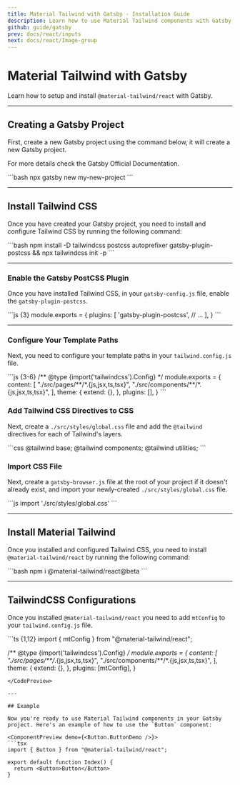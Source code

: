 ```yaml
---
title: Material Tailwind with Gatsby - Installation Guide
description: Learn how to use Material Tailwind components with Gatsby and Tailwind CSS to easily create elegant and flexible pages.
github: guide/gatsby
prev: docs/react/inputs
next: docs/react/Image-group
---
```


# Material Tailwind with Gatsby

Learn how to setup and install `@material-tailwind/react` with Gatsby.

---

## Creating a Gatsby Project

First, create a new Gatsby project using the command below, it will create a new Gatsby project.

For more details check the <Link href="https://www.gatsbyjs.com/docs/reference/gatsby-cli/#how-to-use-gatsby-cli?ref=material-tailwind" target="_blank">Gatsby Official Documentation</Link>.

<CodePreview>
```bash
npx gatsby new my-new-project
```
</CodePreview>

---

## Install Tailwind CSS

Once you have created your Gatsby project, you need to install and configure Tailwind CSS by running the following command:

<CodePreview>
```bash
npm install -D tailwindcss postcss autoprefixer gatsby-plugin-postcss && npx tailwindcss init -p
```
</CodePreview>

---

### Enable the Gatsby PostCSS Plugin

Once you have installed Tailwind CSS, in your `gatsby-config.js` file, enable the `gatsby-plugin-postcss`.

<CodePreview>
```js {3}
module.exports = {
  plugins: [
    'gatsby-plugin-postcss',
    // ...
  ],
}
```
</CodePreview>

---

### Configure Your Template Paths

Next, you need to configure your template paths in your `tailwind.config.js` file.

<CodePreview>
```js {3-6}
/** @type {import('tailwindcss').Config} */
module.exports = {
  content: [
    "./src/pages/**/*.{js,jsx,ts,tsx}",
    "./src/components/**/*.{js,jsx,ts,tsx}",
  ],
  theme: {
    extend: {},
  },
  plugins: [],
}
```
</CodePreview>

### Add Tailwind CSS Directives to CSS

Next, create a `./src/styles/global.css` file and add the `@tailwind` directives for each of Tailwind's layers.

<CodePreview>
```css
@tailwind base;
@tailwind components;
@tailwind utilities;
```
</CodePreview>

### Import CSS File

Next, create a `gatsby-browser.js` file at the root of your project if it doesn't already exist, and import your newly-created `./src/styles/global.css` file.

<CodePreview>
```js
import './src/styles/global.css'
```
</CodePreview>

---

## Install Material Tailwind

Once you installed and configured Tailwind CSS, you need to install `@material-tailwind/react` by running the following command:

<CodePreview>
```bash
npm i @material-tailwind/react@beta
```
</CodePreview>

---

## TailwindCSS Configurations

Once you installed `@material-tailwind/react` you need to add `mtConfig` to your `tailwind.config.js` file.

<CodePreview>
```ts {1,12}
import { mtConfig } from "@material-tailwind/react";

/** @type {import('tailwindcss').Config} */
module.exports = {
  content: [
    "./src/pages/**/*.{js,jsx,ts,tsx}",
    "./src/components/**/*.{js,jsx,ts,tsx}",
  ],
  theme: {
    extend: {},
  },
  plugins: [mtConfig],
}
```
</CodePreview>

---

## Example

Now you're ready to use Material Tailwind components in your Gatsby project. Here's an example of how to use the `Button` component:

<ComponentPreview demo={<Button.ButtonDemo />}>
```tsx
import { Button } from "@material-tailwind/react";

export default function Index() {
  return <Button>Button</Button>
}
```
</ComponentPreview>